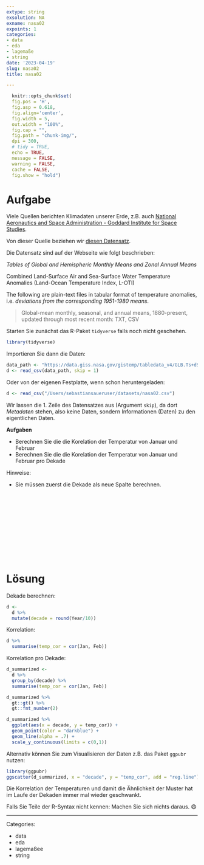 ```yaml
---
extype: string
exsolution: NA
exname: nasa02
expoints: 1
categories:
- data
- eda
- lagemaße
- string
date: '2023-04-19'
slug: nasa02
title: nasa02

---
```




```r
  knitr::opts_chunk$set(
  fig.pos = 'H',
  fig.asp = 0.618,
  fig.align='center',
  fig.width = 5,
  out.width = "100%",
  fig.cap = "", 
  fig.path = "chunk-img/",
  dpi = 300,
  # tidy = TRUE,
  echo = TRUE,
  message = FALSE,
  warning = FALSE,
  cache = FALSE,
  fig.show = "hold")
```




# Aufgabe


Viele Quellen berichten Klimadaten unserer Erde, z.B. auch [National Aeronautics and Space Administration - Goddard Institute for Space Studies](https://data.giss.nasa.gov/gistemp/).

Von dieser Quelle beziehen wir [diesen Datensatz](https://data.giss.nasa.gov/gistemp/tabledata_v4/GLB.Ts+dSST.csv).


Die Datensatz sind auf der Webseite wie folgt beschrieben:


*Tables of Global and Hemispheric Monthly Means and Zonal Annual Means*

Combined Land-Surface Air and Sea-Surface Water Temperature Anomalies (Land-Ocean Temperature Index, L-OTI)

The following are plain-text files in tabular format of temperature anomalies, i.e. *deviations from the corresponding 1951-1980 means*.


>   Global-mean monthly, seasonal, and annual means, 1880-present, updated through most recent month: TXT, CSV

Starten Sie zunächst das R-Paket `tidyverse` falls noch nicht geschehen.

```r
library(tidyverse)
```


Importieren Sie dann die Daten:

```r
data_path <- "https://data.giss.nasa.gov/gistemp/tabledata_v4/GLB.Ts+dSST.csv"
d <- read_csv(data_path, skip = 1)
```

Oder von der eigenen Festplatte, wenn schon heruntergeladen:

```r
d <- read_csv("/Users/sebastiansaueruser/datasets/nasa02.csv")
```


Wir lassen die 1. Zeile des Datensatzes aus (Argument `skip`), da dort *Metadaten* stehen,
also keine Daten, sondern Informationen (Daten) zu den eigentlichen Daten.


**Aufgaben**


- Berechnen Sie die die Korelation der Temperatur von Januar und Februar 
- Berechnen Sie die die Korelation der Temperatur von Januar und Februar pro Dekade



Hinweise:

- Sie müssen zuerst die Dekade als neue Spalte berechnen.










</br>
</br>
</br>
</br>
</br>
</br>
</br>
</br>
</br>
</br>

# Lösung

Dekade berechnen:


```r
d <-
  d %>% 
  mutate(decade = round(Year/10))
```


Korrelation:

```r
d %>% 
  summarise(temp_cor = cor(Jan, Feb))
```




Korrelation pro Dekade:


```r
d_summarized <- 
  d %>% 
  group_by(decade) %>% 
  summarise(temp_cor = cor(Jan, Feb))
```

```r
d_summarized %>% 
  gt::gt() %>% 
  gt::fmt_number(2)
```

```r
d_summarized %>% 
  ggplot(aes(x = decade, y = temp_cor)) +
  geom_point(color = "darkblue") +
  geom_line(alpha = .7) +
  scale_y_continuous(limits = c(0,1))
```



Alternativ können Sie zum Visualisieren der Daten z.B. das Paket `ggpubr` nutzen:

```r
library(ggpubr)
ggscatter(d_summarized, x = "decade", y = "temp_cor", add = "reg.line")
```


Die Korrelation der Temperaturen
und damit die Ähnlichkeit der Muster 
hat im Laufe der Dekaden immer mal wieder geschwankt.

Falls Sie Teile der R-Syntax nicht kennen: Machen Sie sich nichts daraus.  😄







---

Categories: 

- data
- eda
- lagemaßee
- string

